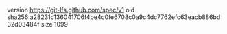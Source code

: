 version https://git-lfs.github.com/spec/v1
oid sha256:a28231c136041706f4be4c0fe6708c0a9c4dc7762efc63eacb886bd32d03484f
size 1099
